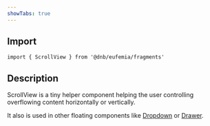 ```yaml
---
showTabs: true
---
```



## Import

```tsx
import { ScrollView } from '@dnb/eufemia/fragments'
```

## Description

ScrollView is a tiny helper component helping the user controlling overflowing content horizontally or vertically.

It also is used in other floating components like [Dropdown](/uilib/components/dropdown) or [Drawer](/uilib/components/drawer).

<ScrollViewInfo />
